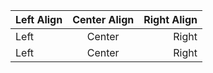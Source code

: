 | Left Align | Center Align | Right Align |
|:-----------|:------------:|------------:|
| Left       | Center       | Right       |
| Left       | Center       | Right       |
